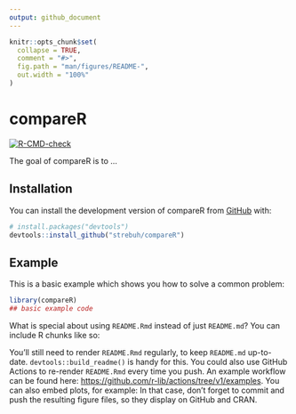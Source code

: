 ```yaml
---
output: github_document
---
```


<!-- README.md is generated from README.Rmd. Please edit that file -->

```r
knitr::opts_chunk$set(
  collapse = TRUE,
  comment = "#>",
  fig.path = "man/figures/README-",
  out.width = "100%"
)
```

# compareR

<!-- badges: start -->
[![R-CMD-check](https://github.com/strebuh/compareR/actions/workflows/R-CMD-check.yaml/badge.svg)](https://github.com/strebuh/compareR/actions/workflows/R-CMD-check.yaml)
<!-- badges: end -->

The goal of compareR is to ...

## Installation

You can install the development version of compareR from [GitHub](https://github.com/) with:

``` r
# install.packages("devtools")
devtools::install_github("strebuh/compareR")
```

## Example

This is a basic example which shows you how to solve a common problem:

```r
library(compareR)
## basic example code
```

What is special about using `README.Rmd` instead of just `README.md`? You can include R chunks like so:

You'll still need to render `README.Rmd` regularly, to keep `README.md` up-to-date. `devtools::build_readme()` is handy for this. You could also use GitHub Actions to re-render `README.Rmd` every time you push. An example workflow can be found here: <https://github.com/r-lib/actions/tree/v1/examples>.
You can also embed plots, for example:
In that case, don't forget to commit and push the resulting figure files, so they display on GitHub and CRAN.
